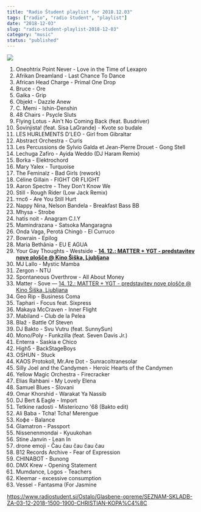 ```yaml
---
title: "Radio Študent playlist for 2018.12.03"
tags: ["radio", "radio študent", "playlist"]
date: "2018-12-03"
slug: "radio-student-playlist-2018-12-03"
category: "music"
status: "published"
---
```


![](https://radiostudent.si/sites/default/files/styles/thumbnail_w530/public/slike/2018-12-03-SEZNAM-SKLADB-ZA-03-12-2018-1500-1900-CHRISTIAN-KOPA%C4%8C-93895.JPG?itok=-Tdr94vU)

1. Oneohtrix Point Never - Love in the Time of Lexapro
2. Afrikan Dreamland - Last Chance To Dance
3. African Head Charge - Primal One Drop
4. Bruce - Ore
5. Gaika - Grip
6. Objekt - Dazzle Anew
7. C. Memi - Ishin-Denshin
8. 48 Chairs - Psycle Sluts
9. Flying Lotus - Ain't No Coming Back (feat. Busdriver)
10. Šovinjista! (feat. Sisa LaGrande) - Kvote so budale
11. LES HURLEMENTS D'LEO - Girl from Gibraltar
12. Abstract Orchestra - Curls
13. Les Percussions de Sylvio Galda et Jean-Pierre Drouet - Gong Stell
14. Lechuga Zafiro - Ayida Weddo (DJ Haram Remix)
15. Borka - Elektrochord
16. Mary Yalex - Turquoise
17. The Feminalz - Bad Girls (rework)
18. Céline Gillain - FIGHT OR FLIGHT
19. Aaron Spectre - They Don't Know We
20. Still - Rough Rider (Low Jack Remix)
21. тпсб - Are You Still Hurt
22. Nappy Nina, Nelson Bandela - Breakfast Bass BB
23. Mhysa - Strobe
24. hatis noit - Anagram C.I.Y
25. Mamindrazana - Satsoka Mangaragna
26. Onda Vaga, Perotá Chingò - El Curruco
27. Bowrain - Epilog
28. Maria Bethânia - EU E AGUA
29. Your Gay Thoughts - Westside - [**14. 12.: MATTER + YGT - predstavitev nove plošče @ Kino Šiška, Ljubljana**](https://www.facebook.com/events/1743777472411842/)
30. MJ Lallo - Mystic Mamba
31. Zergon - NTU
32. Spontaneous Overthrow - All About Money
33. Matter - Sove — [14. 12.: MATTER + YGT - predstavitev nove plošče @ Kino Šiška, Ljubljana](https://www.facebook.com/events/1743777472411842/)
34. Geo Rip - Business Coma
35. Taphari - Focus feat. Sixpress
36. Makaya McCraven - Inner Flight
37. Mabiland - Club de la Pelea
38. Blaž - Battle Of Steven
39. DJ Bakto - Svu Vutru (feat. SunnySun)
40. Mono/Poly - Funkzilla (feat. Seven Davis Jr.)
41. Enterra - Saskia e Chico
42. High5 - BackStageBoys
43. OSHUN - Stuck
44. KAOS Protokoll, Mr.Are Dot - Sunracoltranesolar
45. Silly Joel and the Candymen - Heroic Hearts of the Candymen
46. Yellow Magic Orchestra - Firecracker
47. Elias Rahbani - My Lovely Elena
48. Samuel Blues - Slovani
49. Omar Khorshid - Warakat Ya Nassib
50. DJ Bert & Eagle - Import
51. Tetkine radosti - Misteriozno '68 (Bakto edit)
52. Ali Baba - Tcha! Tcha! Merengue
53. Кофе - Balance
54. Glamatron - Passport
55. Nissenenmondai - Kyuukohan
56. Stine Janvin - Lean In
57. drone emoji - Čau čau čau čau čau
58. B12 Records Archive - Fear of Expression
59. CHINABOT - Bunong
60. DMX Krew - Opening Statement
61. Mumdance, Logos - Teachers
62. Kleemar - excessive consumption
63. Vessel - Fantasma (For Jasmine

<https://www.radiostudent.si/Ostalo/Glasbene-opreme/SEZNAM-SKLADB-ZA-03-12-2018-1500-1900-CHRISTIAN-KOPA%C4%8C>
